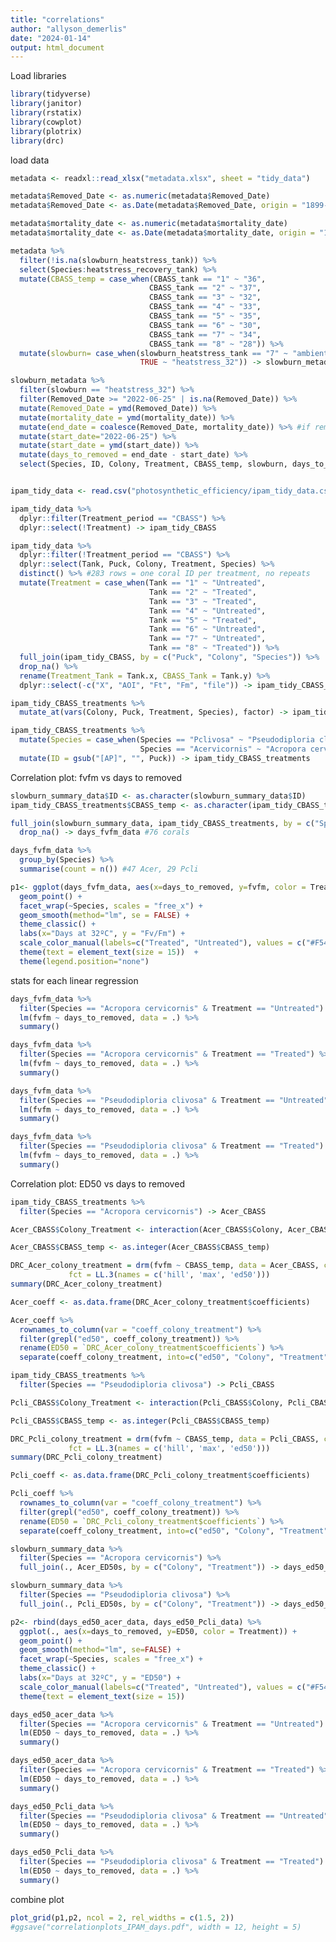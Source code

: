 ```yaml
---
title: "correlations"
author: "allyson_demerlis"
date: "2024-01-14"
output: html_document
---
```

Load libraries
```r
library(tidyverse)
library(janitor)
library(rstatix)
library(cowplot)
library(plotrix)
library(drc)
```

load data
```r
metadata <- readxl::read_xlsx("metadata.xlsx", sheet = "tidy_data")

metadata$Removed_Date <- as.numeric(metadata$Removed_Date)
metadata$Removed_Date <- as.Date(metadata$Removed_Date, origin = "1899-12-30")

metadata$mortality_date <- as.numeric(metadata$mortality_date)
metadata$mortality_date <- as.Date(metadata$mortality_date, origin = "1899-12-30")

metadata %>% 
  filter(!is.na(slowburn_heatstress_tank)) %>% 
  select(Species:heatstress_recovery_tank) %>% 
  mutate(CBASS_temp = case_when(CBASS_tank == "1" ~ "36",
                               CBASS_tank == "2" ~ "37",
                               CBASS_tank == "3" ~ "32",
                               CBASS_tank == "4" ~ "33",
                               CBASS_tank == "5" ~ "35",
                               CBASS_tank == "6" ~ "30",
                               CBASS_tank == "7" ~ "34",
                               CBASS_tank == "8" ~ "28")) %>% 
  mutate(slowburn= case_when(slowburn_heatstress_tank == "7" ~ "ambient",
                             TRUE ~ "heatstress_32")) -> slowburn_metadata

slowburn_metadata %>% 
  filter(slowburn == "heatstress_32") %>%
  filter(Removed_Date >= "2022-06-25" | is.na(Removed_Date)) %>% 
  mutate(Removed_Date = ymd(Removed_Date)) %>%
  mutate(mortality_date = ymd(mortality_date)) %>%
  mutate(end_date = coalesce(Removed_Date, mortality_date)) %>% #if removed_date is NA, then look and use the date from mortality date
  mutate(start_date="2022-06-25") %>% 
  mutate(start_date = ymd(start_date)) %>% 
  mutate(days_to_removed = end_date - start_date) %>% 
  select(Species, ID, Colony, Treatment, CBASS_temp, slowburn, days_to_removed) -> slowburn_summary_data


ipam_tidy_data <- read.csv("photosynthetic_efficiency/ipam_tidy_data.csv")

ipam_tidy_data %>% 
  dplyr::filter(Treatment_period == "CBASS") %>% 
  dplyr::select(!Treatment) -> ipam_tidy_CBASS

ipam_tidy_data %>% 
  dplyr::filter(!Treatment_period == "CBASS") %>% 
  dplyr::select(Tank, Puck, Colony, Treatment, Species) %>% 
  distinct() %>% #283 rows = one coral ID per treatment, no repeats
  mutate(Treatment = case_when(Tank == "1" ~ "Untreated",
                               Tank == "2" ~ "Treated",
                               Tank == "3" ~ "Treated",
                               Tank == "4" ~ "Untreated",
                               Tank == "5" ~ "Treated", 
                               Tank == "6" ~ "Untreated",
                               Tank == "7" ~ "Untreated",
                               Tank == "8" ~ "Treated")) %>% 
  full_join(ipam_tidy_CBASS, by = c("Puck", "Colony", "Species")) %>% 
  drop_na() %>% 
  rename(Treatment_Tank = Tank.x, CBASS_Tank = Tank.y) %>% 
  dplyr::select(-c("X", "AOI", "Ft", "Fm", "file")) -> ipam_tidy_CBASS_treatments

ipam_tidy_CBASS_treatments %>% 
  mutate_at(vars(Colony, Puck, Treatment, Species), factor) -> ipam_tidy_CBASS_treatments

ipam_tidy_CBASS_treatments %>% 
  mutate(Species = case_when(Species == "Pclivosa" ~ "Pseudodiploria clivosa",
                             Species == "Acervicornis" ~ "Acropora cervicornis")) %>% 
  mutate(ID = gsub("[AP]", "", Puck)) -> ipam_tidy_CBASS_treatments
```


Correlation plot: fvfm vs days to removed
```r
slowburn_summary_data$ID <- as.character(slowburn_summary_data$ID)
ipam_tidy_CBASS_treatments$CBASS_temp <- as.character(ipam_tidy_CBASS_treatments$CBASS_temp)

full_join(slowburn_summary_data, ipam_tidy_CBASS_treatments, by = c("Species", "ID", "Colony", "Treatment", "CBASS_temp")) %>% 
  drop_na() -> days_fvfm_data #76 corals

days_fvfm_data %>% 
  group_by(Species) %>% 
  summarise(count = n()) #47 Acer, 29 Pcli

p1<- ggplot(days_fvfm_data, aes(x=days_to_removed, y=fvfm, color = Treatment)) +
  geom_point() +
  facet_wrap(~Species, scales = "free_x") +
  geom_smooth(method="lm", se = FALSE) +
  theme_classic() +
  labs(x="Days at 32ºC", y = "Fv/Fm") +
  scale_color_manual(labels=c("Treated", "Untreated"), values = c("#F54A34", "#60DBDB")) +
  theme(text = element_text(size = 15))  +
  theme(legend.position="none")
```

stats for each linear regression
```r
days_fvfm_data %>% 
  filter(Species == "Acropora cervicornis" & Treatment == "Untreated") %>% 
  lm(fvfm ~ days_to_removed, data = .) %>% 
  summary()

days_fvfm_data %>% 
  filter(Species == "Acropora cervicornis" & Treatment == "Treated") %>% 
  lm(fvfm ~ days_to_removed, data = .) %>% 
  summary()

days_fvfm_data %>% 
  filter(Species == "Pseudodiploria clivosa" & Treatment == "Untreated") %>% 
  lm(fvfm ~ days_to_removed, data = .) %>% 
  summary()

days_fvfm_data %>% 
  filter(Species == "Pseudodiploria clivosa" & Treatment == "Treated") %>% 
  lm(fvfm ~ days_to_removed, data = .) %>% 
  summary()
```

Correlation plot: ED50 vs days to removed

```r
ipam_tidy_CBASS_treatments %>% 
  filter(Species == "Acropora cervicornis") -> Acer_CBASS

Acer_CBASS$Colony_Treatment <- interaction(Acer_CBASS$Colony, Acer_CBASS$Treatment)

Acer_CBASS$CBASS_temp <- as.integer(Acer_CBASS$CBASS_temp)

DRC_Acer_colony_treatment = drm(fvfm ~ CBASS_temp, data = Acer_CBASS, curveid = Colony_Treatment,
             fct = LL.3(names = c('hill', 'max', 'ed50')))
summary(DRC_Acer_colony_treatment)

Acer_coeff <- as.data.frame(DRC_Acer_colony_treatment$coefficients)

Acer_coeff %>% 
  rownames_to_column(var = "coeff_colony_treatment") %>% 
  filter(grepl("ed50", coeff_colony_treatment)) %>% 
  rename(ED50 = `DRC_Acer_colony_treatment$coefficients`) %>% 
  separate(coeff_colony_treatment, into=c("ed50", "Colony", "Treatment"), sep = "[:.]") -> Acer_ED50s

ipam_tidy_CBASS_treatments %>% 
  filter(Species == "Pseudodiploria clivosa") -> Pcli_CBASS

Pcli_CBASS$Colony_Treatment <- interaction(Pcli_CBASS$Colony, Pcli_CBASS$Treatment)

Pcli_CBASS$CBASS_temp <- as.integer(Pcli_CBASS$CBASS_temp)

DRC_Pcli_colony_treatment = drm(fvfm ~ CBASS_temp, data = Pcli_CBASS, curveid = Colony_Treatment,
             fct = LL.3(names = c('hill', 'max', 'ed50')))
summary(DRC_Pcli_colony_treatment)

Pcli_coeff <- as.data.frame(DRC_Pcli_colony_treatment$coefficients)

Pcli_coeff %>% 
  rownames_to_column(var = "coeff_colony_treatment") %>% 
  filter(grepl("ed50", coeff_colony_treatment)) %>% 
  rename(ED50 = `DRC_Pcli_colony_treatment$coefficients`) %>% 
  separate(coeff_colony_treatment, into=c("ed50", "Colony", "Treatment"), sep = "[:.]") -> Pcli_ED50s
```


```r
slowburn_summary_data %>% 
  filter(Species == "Acropora cervicornis") %>% 
  full_join(., Acer_ED50s, by = c("Colony", "Treatment")) -> days_ed50_acer_data

slowburn_summary_data %>% 
  filter(Species == "Pseudodiploria clivosa") %>% 
  full_join(., Pcli_ED50s, by = c("Colony", "Treatment")) -> days_ed50_Pcli_data

p2<- rbind(days_ed50_acer_data, days_ed50_Pcli_data) %>% 
  ggplot(., aes(x=days_to_removed, y=ED50, color = Treatment)) +
  geom_point() +
  geom_smooth(method="lm", se=FALSE) +
  facet_wrap(~Species, scales = "free_x") +
  theme_classic() +
  labs(x="Days at 32ºC", y = "ED50") +
  scale_color_manual(labels=c("Treated", "Untreated"), values = c("#F54A34", "#60DBDB")) +
  theme(text = element_text(size = 15))

days_ed50_acer_data %>% 
  filter(Species == "Acropora cervicornis" & Treatment == "Untreated") %>% 
  lm(ED50 ~ days_to_removed, data = .) %>% 
  summary()

days_ed50_acer_data %>% 
  filter(Species == "Acropora cervicornis" & Treatment == "Treated") %>% 
  lm(ED50 ~ days_to_removed, data = .) %>% 
  summary()

days_ed50_Pcli_data %>% 
  filter(Species == "Pseudodiploria clivosa" & Treatment == "Untreated") %>% 
  lm(ED50 ~ days_to_removed, data = .) %>% 
  summary()

days_ed50_Pcli_data %>% 
  filter(Species == "Pseudodiploria clivosa" & Treatment == "Treated") %>% 
  lm(ED50 ~ days_to_removed, data = .) %>% 
  summary()
```


combine plot
```r
plot_grid(p1,p2, ncol = 2, rel_widths = c(1.5, 2))
#ggsave("correlationplots_IPAM_days.pdf", width = 12, height = 5)
```

